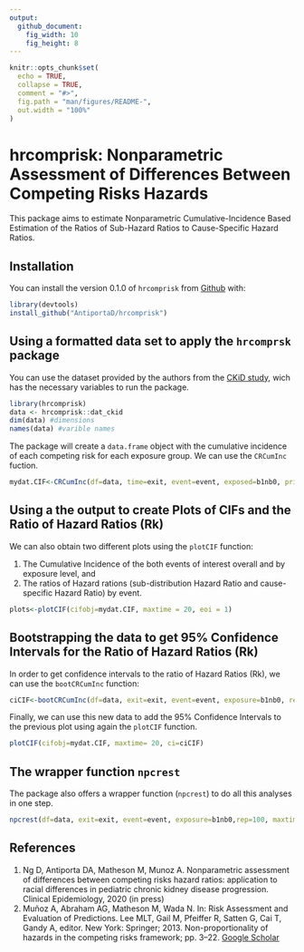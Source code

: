 ```yaml
---
output: 
  github_document:
    fig_width: 10
    fig_height: 8
---
```


<!-- README.md is generated from README.Rmd. Please edit that file -->

```r
knitr::opts_chunk$set(
  echo = TRUE,
  collapse = TRUE,
  comment = "#>",
  fig.path = "man/figures/README-",
  out.width = "100%"
)
```

# hrcomprisk: Nonparametric Assessment of Differences Between Competing Risks Hazards

<!-- badges: start -->
<!-- badges: end -->

This package aims to estimate Nonparametric Cumulative-Incidence Based Estimation of the Ratios of Sub-Hazard Ratios to Cause-Specific Hazard Ratios.

## Installation

You can install the version 0.1.0 of `hrcomprisk` from [Github](https://github.com) with:

``` r
library(devtools)
install_github("AntiportaD/hrcomprisk")
```

## Using a formatted data set to apply the `hrcomprsk` package

You can use the dataset provided by the authors from the [CKiD study](https://statepi.jhsph.edu/ckid/), wich has the necessary variables to run the package.

```r
library(hrcomprisk)
data <- hrcomprisk::dat_ckid
dim(data) #dimensions
names(data) #varible names
```

The package will create a `data.frame` object with the cumulative incidence of each competing risk for each exposure group. We can use the `CRCumInc` fuction.

```r
mydat.CIF<-CRCumInc(df=data, time=exit, event=event, exposed=b1nb0, print.attr=T)
```

## Using a the output to create Plots of CIFs and the Ratio of Hazard Ratios (Rk) 

We can also obtain two different plots using the `plotCIF` function: 

1. The Cumulative Incidence of the both events of interest overall and by exposure level, and 
2. The ratios of Hazard rations (sub-distribution Hazard Ratio and cause-specific Hazard Ratio) by event.

```r
plots<-plotCIF(cifobj=mydat.CIF, maxtime = 20, eoi = 1)
```

## Bootstrapping the data to get 95% Confidence Intervals for the Ratio of Hazard Ratios (Rk) 

In order to get confidence intervals to the ratio of Hazard Ratios (Rk), we can use the `bootCRCumInc` function:
```r
ciCIF<-bootCRCumInc(df=data, exit=exit, event=event, exposure=b1nb0, rep=100, print.attr=T)
```

Finally, we can use this new data to add the 95% Confidence Intervals to the previous plot using again the `plotCIF` function.

```r
plotCIF(cifobj=mydat.CIF, maxtime= 20, ci=ciCIF)
```

## The wrapper function `npcrest` 

The package also offers a wrapper function (`npcrest`) to do all this analyses in one step.

```r
npcrest(df=data, exit=exit, event=event, exposure=b1nb0,rep=100, maxtime=20, print.attr=T)
```

## References

1. Ng D, Antiporta DA, Matheson M, Munoz A. Nonparametric assessment of differences between competing risks hazard ratios: application to racial differences in pediatric chronic kidney disease progression. Clinical Epidemiology, 2020 (in press)
2. Muñoz A, Abraham AG, Matheson M, Wada N. In: Risk Assessment and Evaluation of Predictions. Lee MLT, Gail M, Pfeiffer R, Satten G, Cai T, Gandy A, editor. New York: Springer; 2013. Non-proportionality of hazards in the competing risks framework; pp. 3–22. [Google Scholar](https://link.springer.com/chapter/10.1007/978-1-4614-8981-8_1)
